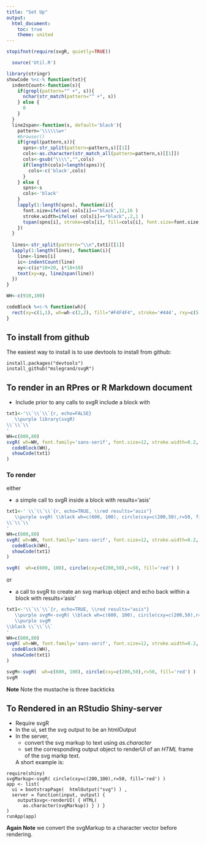 ```yaml
---
title: "Set Up"
output:
  html_document:
    toc: true
    theme: united
---
```


```r
stopifnot(require(svgR, quietly=TRUE))
```

```r
  source('Util.R')
```
```r
library(stringr)
showCode %<c-% function(txt){
  indentCount<-function(s){
    if(grepl(pattern="^ +", s)){
      nchar(str_match(pattern="^ +", s))   
    } else {
      0
    }
  }
  line2span<-function(s, default='black'){
    pattern='\\\\\\w+'
    #browser()
    if(grepl(pattern,s)){
      spns<-str_split(pattern=pattern,s)[[1]]
      cols<-as.character(str_match_all(pattern=pattern,s)[[1]])
      cols<-gsub("\\\\","",cols)
      if(length(cols)<length(spns)){
        cols<-c('black',cols)
      }
    } else {
      spns<-s
      cols<-'black'
    }
    lapply(1:length(spns), function(i){
      font.size=ifelse( cols[i]=="black",12,16 )
      stroke.width=ifelse( cols[i]=="black",.2,1 )
      tspan(spns[i], stroke=cols[i], fill=cols[i], font.size=font.size, stroke.width=stroke.width)
    })
  }
  
  lines<-str_split(pattern="\\n",txt1)[[1]]  
  lapply(1:length(lines), function(i){
    line<-lines[i]
    ic<-indentCount(line)
    xy<-c(ic*10+20, i*18+10)
    text(xy=xy, line2span(line))
  })
}

WH<-c(910,100)

codeBlock %<c-% function(wh){
  rect(xy=c(1,1), wh=wh-c(2,2), fill="#F4F4F4", stroke='#444', rxy=c(5,5), stroke.width=.3)
}
```

## To install from github

The easiest way to install is to use devtools to install from github:

```
install.packages("devtools")
install_github("mslegrand/svgR")
```

## To render in an RPres or R Markdown document 
- Include prior to any calls to svgR include a block with

```r
txt1<-'\\`\\`\\`{r, echo=FALSE}
   \\purple library(svgR)
\\`\\`\\`
'
WH=c(800,80)
svgR( wh=WH, font.family='sans-serif', font.size=12, stroke.width=0.2, letter.spacing=2,
  codeBlock(WH),
  showCode(txt1)
)
```

### To render 

either 

- a simple call to svgR inside a block with results='asis'

```r
txt1<-' \\`\\`\\`{r, echo=TRUE, \\red results="asis"}
   \\purple svgR( \\black wh=c(600, 100), circle(cxy=c(200,50),r=50, fill="red") \\purple )
\\`\\`\\`
'
WH=c(800,80)
svgR( wh=WH, font.family='sans-serif', font.size=12, stroke.width=0.2, letter.spacing=2,
  codeBlock(WH),
  showCode(txt1)
)
```

```r
svgR(  wh=c(600, 100), circle(cxy=c(200,50),r=50, fill='red') )
```


or

- a call to svgR to create an svg markup object and echo back within a block with results='asis'

```r
txt1<-'\\`\\`\\`{r, echo=TRUE, \\red results="asis"}
   \\purple svgM<-svgR( \\black wh=c(600, 100), circle(cxy=c(200,50),r=50, fill="red") \\purple )
   \\purple svgM 
\\black \\`\\`\\`
'
WH=c(800,80)
svgR( wh=WH, font.family='sans-serif', font.size=12, stroke.width=0.2, letter.spacing=2,
  codeBlock(WH),
  showCode(txt1)
)
```

```r
svgM<-svgR(  wh=c(600, 100), circle(cxy=c(200,50),r=50, fill='red') )
svgM
```

**Note** Note the mustache is  three backticks 


## To Rendered in an RStudio **Shiny-server**

- Require svgR
- In the ui, set the svg output to be an htmlOutput
- In the server, 
  + convert the svg markup to text using *as.character*
  + set the corresponding output object to renderUI of an 
  *HTML* frame of the svg markp text.
  
  A short example is:

```
require(shiny)
svgMarkup<-svgR( circle(cxy=c(200,100),r=50, fill='red') )
app <- list(
  ui = bootstrapPage(  htmlOutput("svg") ) ,
  server = function(input, output) {
    output$svg<-renderUI( { HTML(
      as.character(svgMarkup)) } ) } 
) 
runApp(app) 
```
**Again Note**  we convert the svgMarkup to a character vector before rendering.

